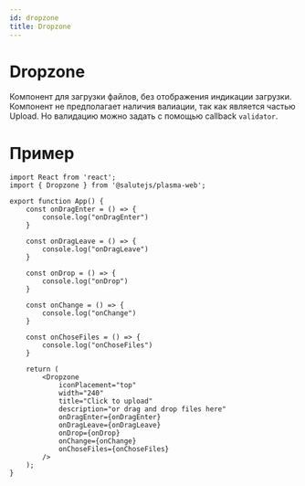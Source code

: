 ```yaml
---
id: dropzone
title: Dropzone
---
```



<Description name="Dropzone" />
<PropsTable name="Dropzone"  exclude={['css']} />

# Dropzone
Компонент для загрузки файлов, без отображения индикации загрузки. 
Компонент не предполагает наличия валиации, так как является частью Upload. 
Но валидацию можно задать с помощью callback `validator`.

# Пример

```tsx live
import React from 'react';
import { Dropzone } from '@salutejs/plasma-web';

export function App() {
    const onDragEnter = () => {
        console.log("onDragEnter")
    }

    const onDragLeave = () => {
        console.log("onDragLeave")
    }

    const onDrop = () => {
        console.log("onDrop")
    }

    const onChange = () => {
        console.log("onChange")
    }

    const onChoseFiles = () => {
        console.log("onChoseFiles")
    }

    return (
        <Dropzone
            iconPlacement="top"
            width="240"
            title="Click to upload"
            description="or drag and drop files here"
            onDragEnter={onDragEnter}
            onDragLeave={onDragLeave}
            onDrop={onDrop}
            onChange={onChange}
            onChoseFiles={onChoseFiles}
        />
    );
}
```
